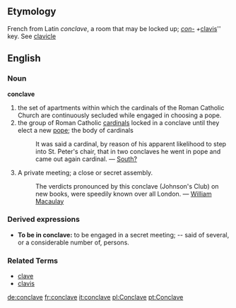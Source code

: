 ==Etymology==
French from Latin ''conclave'', a room that may be locked up; ''[[con-]] + ''[[clavis]]'' key.  See [[clavicle]]

==English==
===Noun===
'''conclave'''
#the set of apartments within which the cardinals of the Roman Catholic Church are continuously secluded while engaged in choosing a pope.
#the group of Roman Catholic [[cardinal]]s locked in a conclave until they elect a new [[pope]]; the body of cardinals
#:It was said a cardinal, by reason of his apparent likelihood to step into St. Peter's chair, that in two conclaves he went in pope and came out again cardinal. &mdash; [[South?]]
#A private meeting; a close or secret assembly.
#:The verdicts pronounced by this conclave (Johnson's Club) on new books, were speedily known over all London. &mdash; [[William Macaulay]]

===Derived expressions===
*'''To be in conclave:''' to be engaged in a secret meeting; -- said of several, or a considerable number of, persons.

===Related Terms===
*[[clave]]
*[[clavis]]

[[de:conclave]]
[[fr:conclave]]
[[it:conclave]]
[[pl:Conclave]]
[[pt:Conclave]]